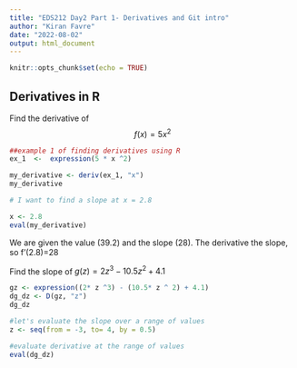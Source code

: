 ```yaml
---
title: "EDS212 Day2 Part 1- Derivatives and Git intro"
author: "Kiran Favre"
date: "2022-08-02"
output: html_document
---
```


```r
knitr::opts_chunk$set(echo = TRUE)
```

## Derivatives in R

Find the derivative of $$f(x) = 5x^2$$

```r
##example 1 of finding derivatives using R
ex_1  <-  expression(5 * x ^2)

my_derivative <- deriv(ex_1, "x")
my_derivative 

# I want to find a slope at x = 2.8

x <- 2.8
eval(my_derivative)
```
We are given the value (39.2) and the slope (28). The derivative the slope, so f'(2.8)=28



Find the slope of $g(z) = 2z^3 - 10.5z^2+4.1$


```r
gz <- expression((2* z ^3) - (10.5* z ^ 2) + 4.1)
dg_dz <- D(gz, "z")
dg_dz

#let's evaluate the slope over a range of values
z <- seq(from = -3, to= 4, by = 0.5)

#evaluate derivative at the range of values
eval(dg_dz)
```

